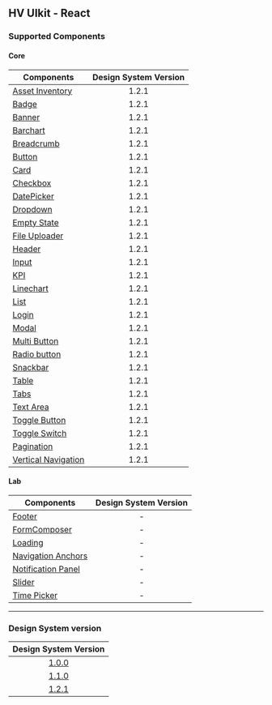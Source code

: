 
<Meta title="Get Started/Supported Components" />

## HV UIkit - React

### Supported Components

#### Core

| Components                                                                                                           | Design System Version |
| -------------------------------------------------------------------------------------------------------------------- | :-------------------: |
| [Asset Inventory](https://github.com/pentaho/hv-uikit-react/tree/master/packages/core/src/AssetInventory)            |         1.2.1         |
| [Badge](https://github.com/pentaho/hv-uikit-react/tree/master/packages/core/src/Badge)                               |         1.2.1         |
| [Banner](https://github.com/pentaho/hv-uikit-react/tree/master/packages/core/src/Banner)                             |         1.2.1         |
| [Barchart](https://github.com/pentaho/hv-uikit-react/tree/master/packages/core/src/Barchart)                         |         1.2.1         |
| [Breadcrumb](https://github.com/pentaho/hv-uikit-react/tree/master/packages/core/src/BreadCrumb)                     |         1.2.1         |
| [Button](https://github.com/pentaho/hv-uikit-react/tree/master/packages/core/src/Button)                             |         1.2.1         |
| [Card](https://github.com/pentaho/hv-uikit-react/tree/master/packages/core/src/Card)                                 |         1.2.1         |
| [Checkbox](https://github.com/pentaho/hv-uikit-react/tree/master/packages/core/src/Selectors/CheckBox)               |         1.2.1         |
| [DatePicker](https://github.com/pentaho/hv-uikit-react/tree/master/packages/core/src/DatePicker)                     |         1.2.1         |
| [Dropdown](https://github.com/pentaho/hv-uikit-react/tree/master/packages/core/src/Dropdown)                         |         1.2.1         |
| [Empty State](https://github.com/pentaho/hv-uikit-react/tree/master/packages/core/src/EmptyState)                    |         1.2.1         |
| [File Uploader](https://github.com/pentaho/hv-uikit-react/tree/master/packages/core/src/FileUploader)                |         1.2.1         |
| [Header](https://github.com/pentaho/hv-uikit-react/tree/master/packages/core/src/NewHeader)                          |         1.2.1         |
| [Input](https://github.com/pentaho/hv-uikit-react/tree/master/packages/core/src/Input)                               |         1.2.1         |
| [KPI](https://github.com/pentaho/hv-uikit-react/tree/master/packages/core/src/Kpi)                                   |         1.2.1         |
| [Linechart](https://github.com/pentaho/hv-uikit-react/tree/master/packages/core/src/Linechart)                       |         1.2.1         |
| [List](https://github.com/pentaho/hv-uikit-react/tree/master/packages/core/src/List)                                 |         1.2.1         |
| [Login](https://github.com/pentaho/hv-uikit-react/tree/master/packages/core/src/Login)                               |         1.2.1         |
| [Modal](https://github.com/pentaho/hv-uikit-react/tree/master/packages/core/src/Modal)                               |         1.2.1         |
| [Multi Button](https://github.com/pentaho/hv-uikit-react/tree/master/packages/core/src/MultiButton)                  |         1.2.1         |
| [Radio button](https://github.com/pentaho/hv-uikit-react/tree/master/packages/core/src/Selectors/RadioButton)        |         1.2.1         |
| [Snackbar](https://github.com/pentaho/hv-uikit-react/tree/master/packages/core/src/Snackbar)                         |         1.2.1         |
| [Table](https://github.com/pentaho/hv-uikit-react/tree/master/packages/core/src/Table)                               |         1.2.1         |
| [Tabs](https://github.com/pentaho/hv-uikit-react/tree/master/packages/core/src/Tabs)                                 |         1.2.1         |
| [Text Area](https://github.com/pentaho/hv-uikit-react/tree/master/packages/core/src/TextArea)                        |         1.2.1         |
| [Toggle Button](https://github.com/pentaho/hv-uikit-react/tree/master/packages/core/src/ToggleButton)                |         1.2.1         |
| [Toggle Switch](https://github.com/pentaho/hv-uikit-react/tree/master/packages/core/src/Switch)                      |         1.2.1         |
| [Pagination](https://github.com/pentaho/hv-uikit-react/tree/master/packages/core/src/Pagination)                     |         1.2.1         |
| [Vertical Navigation](https://github.com/pentaho/hv-uikit-react/tree/master/packages/core/src/NewVerticalNavigation) |         1.2.1         |

#### Lab

| Components                                                                                                     | Design System Version |
| -------------------------------------------------------------------------------------------------------------- | :-------------------: |
| [Footer](https://github.com/pentaho/hv-uikit-react/tree/master/packages/lab/src/Footer)                        |           -           |
| [FormComposer](https://github.com/pentaho/hv-uikit-react/tree/master/packages/lab/src/FormComposer)            |           -           |
| [Loading](https://github.com/pentaho/hv-uikit-react/tree/next/packages/lab/src/Loading)                        |           -           |
| [Navigation Anchors](https://github.com/pentaho/hv-uikit-react/tree/master/packages/lab/src/NavigationAnchors) |           -           |
| [Notification Panel](https://github.com/pentaho/hv-uikit-react/tree/next/packages/lab/src/NotificationPanel)   |           -           |
| [Slider](https://github.com/pentaho/hv-uikit-react/tree/master/packages/lab/src/Slider)                        |           -           |
| [Time Picker](https://github.com/pentaho/hv-uikit-react/tree/next/packages/lab/src/TimePicker)                 |           -           |

---

### Design System version

|                         Design System Version                          |
| :--------------------------------------------------------------------: |
| [1.0.0](https://github.com/pentaho/hv-uikit-design-system/tree/v1.0.0) |
| [1.1.0](https://github.com/pentaho/hv-uikit-design-system/tree/v1.1.0) |
| [1.2.1](https://github.com/pentaho/hv-uikit-design-system/tree/v2.1.1) |
